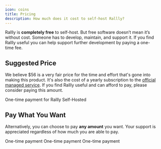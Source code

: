 ```yaml
---
icon: coins
title: Pricing
description: How much does it cost to self-host Rallly?
---
```


Rallly is **completely free** to self-host.
But free software doesn’t mean it’s without cost.
Someone has to develop, maintain, and support it.
If you find Rallly useful you can help support further development by paying a one-time fee.

## Suggested Price

We believe $56 is a very fair price for the time and effort that's gone into making this product.
It's also the cost of a yearly subscription to the [official managed service](https://rallly.co).
If you find Rallly useful and can afford to pay, please consider paying this amount.

<CardGroup cols={1}>
  <Card
    title="Pay $56"
    icon="cart-shopping"
    href="https://buy.stripe.com/aEU1856UgdSf5nqeV6"
  >
    One-time payment for Rallly Self-Hosted
  </Card>
</CardGroup>

## Pay What You Want

Alternatively, you can choose to pay **any amount** you want. Your support is appreciated regardless of how much you are able to pay.

<CardGroup cols={3}>
  <Card
    icon="dollar-sign"
    title="Pay in USD"
    href="https://buy.stripe.com/5kAdURdiEeWj5nqeV4"
  >
    One-time payment
  </Card>
  <Card
    icon="euro-sign"
    title="Pay in EUR"
    href="https://buy.stripe.com/aEU2c92E0aG33fi7sA"
  >
    One-time payment
  </Card>
  <Card
    icon="sterling-sign"
    title="Pay in GBP"
    href="https://buy.stripe.com/fZeeYV2E0bK7g246ox"
  >
    One-time payment
  </Card>

</CardGroup>
